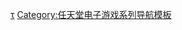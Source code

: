 {{Navbox
| name=銀河戰士系列
| title=[[銀河戰士系列|密特羅德系列]]
| bodyclass=hlist
| state = {{{state|autocollapse}}}
| image = [[File:Metroid Symbol Smash Bros Brawl.svg|75px]]
| above = {{Le|銀河戰士系列作品列表|List of Metroid media|作品列表}}

| group1=主系列作品
| list1 =
* [[银河战士 (游戏)|密特羅德]]
** [[银河战士 零点任务|零点任务]]
* [[银河战士II 萨姆斯的回归|II 萨姆斯的回归]]
** [[银河战士 萨姆斯归来|萨姆斯归来]]
* [[超级银河战士|超級密特羅德]]
* [[银河战士 融合|融合]]
* [[银河战士 另一个M|另一个M]]
* [[密特罗德 生存恐惧|生存恐惧]]

| group2 = Prime系列
| list2 = {{Navbox|child|evenodd=swap
  |group1 = 主要作品
  |list1 = 
* [[银河战士Prime|密特羅德Prime]]
* [[银河战士Prime 2 黑暗回音|2 黑暗回音]]
* [[银河战士Prime 3 堕落|3 堕落]]
* [[银河战士 Prime 4|4]]
  |group2 = 其他
  |list2 = 
* {{Le|银河战士Prime 弹珠台|Metroid Prime Pinball|弹珠台}}
* [[银河战士Prime 猎人|猎人]]
* {{Le|银河战士Prime：三部曲|Metroid Prime: Trilogy|三部曲}}
* [[银河战士Prime：同盟力量|同盟力量]]
}}

| group3 = 漫画
| list3 =
* [[银河战士 (月刊杂志Z漫画)|《月刊杂志Z》版]]
* {{Lj|银河战士 萨姆斯&乔伊|メトロイド サムス&ジョイ}}

| group4 = {{Le|银河战士系列登场角色|Characters in the Metroid series|登場角色}}
| list4 =
* [[萨姆斯·艾仁|萨姆斯]]
* [[利德雷]]
* [[母脑]]
* {{Lj|密特罗德 (虚拟生物)|メトロイド (架空の生物)|密特罗德}}
* {{Lj|黑暗萨姆斯|ダークサムス}}

|group5= 其他
|list5 =
* {{Lj|Phazon|フェイゾン}}
* {{Link-fr|萨姆斯·艾仁的裝備|Équipement de Samus Aran}}
* {{Link-fi|Zebes星|Planeetta Zebes}}

|group6= 相關遊戲
|list6 =
* [[任天堂明星大亂鬥系列]]
* [[任天堂大陆|-{zh-cn:任天堂大陆;zh-tw:任天堂樂園;zh-hk:任天堂樂園;}-]]

|group7= 相關人物
|list7 =
* [[橫井軍平]]
* {{lj|加納誠}}
* [[坂本賀勇]]
* {{lj|清武博二}}
* [[田中宏和]]
* [[山本健誌]]
* [[田邊賢輔]]

|group8= 相關條目
|list8 =
* [[任天堂]]
* [[类银河战士恶魔城游戏|银河恶魔城]]
* [[Retro工作室]]
* [[水银蒸气|水银蒸气工作室]]

|below =
* {{Icon|Category}} [[:Category:銀河戰士系列|分类]]

}}<noinclude>
{{Collapsible option}}

{{DEFAULTSORT:Metroid}}
[[Category:銀河戰士系列|τ]]
[[Category:任天堂电子游戏系列导航模板]]
</noinclude>